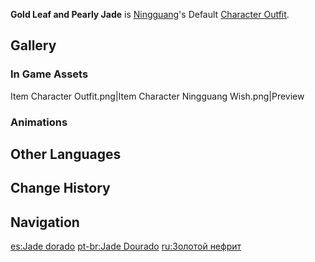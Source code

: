 {{Outfit Infobox
|id           = 202700
|image        = <gallery>
Character Ningguang Full Wish.png|Wish
Character Ningguang Game.png|In Game
</gallery>
|character    = Ningguang
|type         = Default
|description  = [[Ningguang]]'s outfit. Intricate embroidery is the hallmark of this graceful dress.
|obtain       = Unlocked upon obtaining character
}}
'''Gold Leaf and Pearly Jade''' is [[Ningguang]]'s Default [[Character Outfit]].

==Gallery==
===In Game Assets===
<gallery hideaddbutton="true" captionalign="center">
Item Character Outfit.png|Item
Character Ningguang Wish.png|Preview
</gallery>

===Animations===
{{Preview
|size=180px
|file1=Idle Ningguang 1
|file2=Idle Ningguang 2
|file3=Talent Menu Ningguang
|file4=Weapon Menu Ningguang
}}

==Other Languages==
{{Other Languages
|en      = Gold Leaf and Pearly Jade
|zhs     = 玑玉琼金
|zhs_rm  = Jīyù qióngjīn
|zht     = 璣玉瓊金
|zht_rm  = Jīyù qióngjīn
|zh_tl   = Pearly Jade and Exquisite Gold
|ja      = 璣玉瓊金
|ja_rm   = Kigyoku keikin
|ja_tl   = Pearly Jade and Exquisite Gold
|ko      = 금빛의 옥
|ko_rm   = Geumbit-ui Ok
|ko_tl   = Golden Jade
|es      = Jade dorado
|es_tl   = Golden Jade
|fr      = Jade doré
|fr_tl   = Golden Jade
|ru      = Золотой нефрит
|ru_tl   = Golden Jade
|th      = ลวดลายแห่งหยกงาม
|th_rm   = Luatlai haeng yok ngam
|th_tl   = Patterns of Beautiful Jade
|vi      = Ngọc Bích Óng Ánh
|vi_tl   = Shimmering Jade
|de      = Jade in Blattgold
|de_tl   = Jade in Gold Leaf
|id      = Gold Leaf and Pearly Jade
|pt      = Jade Dourado
|pt_tl   = Golden Jade
}}

==Change History==
{{Change History|1.0}}

==Navigation==
{{Dressing Room Navbox|type=outfit}}

[[es:Jade dorado]]
[[pt-br:Jade Dourado]]
[[ru:Золотой нефрит]]